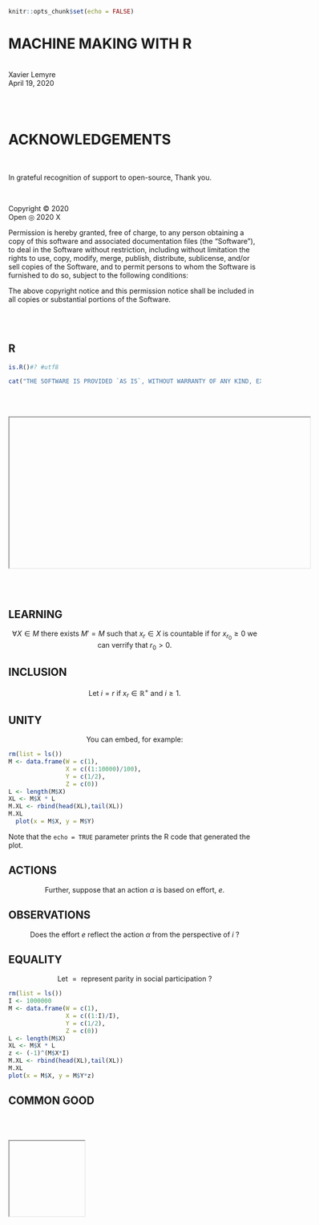 <html lang="en">
  <head>
<style type="text/css">
</style>
<title>
MACHINE MAKING WITH R
</title>
</head>

```{r setup, include=FALSE}
knitr::opts_chunk$set(echo = FALSE)
```

# MACHINE MAKING WITH R
<br>
Xavier Lemyre
<br>
April 19, 2020

<br><br>

# ACKNOWLEDGEMENTS

<br>

In grateful recognition of support to open-source, Thank you.

<br>

Copyright © 2020
<br>
Open ◎ 2020 X

Permission is hereby granted, free of charge, to any person obtaining a copy of this software and associated documentation files (the "Software"), to deal in the Software without restriction, including without limitation the rights to use, copy, modify, merge, publish, distribute, sublicense, and/or sell copies of the Software, and to permit persons to whom the Software is furnished to do so, subject to the following conditions:

The above copyright notice and this permission notice shall be included in all copies or substantial portions of the Software.



<br><br>

## R

```{r, echo = TRUE}
is.R()#? #utf8
```

```{r, echo = FALSE}
cat("THE SOFTWARE IS PROVIDED `AS IS`, WITHOUT WARRANTY OF ANY KIND, EXPRESS OR IMPLIED, INCLUDING BUT NOT LIMITED TO THE WARRANTIES OF MERCHANTABILITY, FITNESS FOR A PARTICULAR PURPOSE AND NONINFRINGEMENT. IN NO EVENT SHALL THE AUTHORS OR COPYRIGHT HOLDERS BE LIABLE FOR ANY CLAIM, DAMAGES OR OTHER LIABILITY, WHETHER IN AN ACTION OF CONTRACT, TORT OR OTHERWISE, ARISING FROM, OUT OF OR IN CONNECTION WITH THE SOFTWARE OR THE USE OR OTHER DEALINGS IN THE SOFTWARE.")
```


<br><br>

<iframe
    width="600"
    height="300"
    src="file://C:/MIT/MM/R/PS-0002.mp4">
</iframe>

<br><br>


## LEARNING

$$
\begin{equation}
\forall X \in M \text{ there exists } M'=M \text{ such that } x_r \in X \text{ is countable if for } x_{r_0} \geq 0 \text{ we can verrify that } r_0 > 0.
\end{equation}
$$

## INCLUSION

$$
\begin{equation}
\text{ Let } i = r \text{ if } x_r \in \mathbb{R}^{+} \text{ and } i \geq 1.
\end{equation}
$$


## UNITY

$$
\begin{equation}
\text{ You can embed, for example: }
\end{equation}
$$

```{r, echo=FALSE}
rm(list = ls())
M <- data.frame(W = c(1),
                X = c((1:10000)/100),
                Y = c(1/2),
                Z = c(0))
L <- length(M$X)
XL <- M$X * L
M.XL <- rbind(head(XL),tail(XL))
M.XL
  plot(x = M$X, y = M$Y)
```

Note that the `echo = TRUE` parameter prints the R code that generated the plot.

## ACTIONS

$$
\begin{equation}
\text{ Further, suppose that an action } \alpha \text { is based on effort, } e.
\end{equation}
$$

## OBSERVATIONS

$$
\begin{equation}
\text{ Does the effort } e \text{ reflect the action } \alpha \text{ from the perspective of } i \text { ? }
\end{equation}
$$

## EQUALITY

$$
\begin{equation}
\text{ Let } = \text{ represent parity in social participation } \text { ? }
\end{equation}
$$


```{r, echo=FALSE}
rm(list = ls())
I <- 1000000
M <- data.frame(W = c(1),
                X = c((1:I)/I),
                Y = c(1/2),
                Z = c(0))
L <- length(M$X)
XL <- M$X * L
z <- (-1)^(M$X*I)
M.XL <- rbind(head(XL),tail(XL))
M.XL
plot(x = M$X, y = M$Y*z)
```
 
## COMMON GOOD

<br><br>

<iframe
    width="150"
    height="150"
    src="">
</iframe>
</body>
</html>

